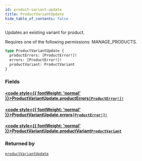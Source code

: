 ```yaml
---
id: product-variant-update
title: ProductVariantUpdate
hide_table_of_contents: false
---
```








Updates an existing variant for product. 

Requires one of the following permissions: MANAGE_PRODUCTS.

```graphql
type ProductVariantUpdate {
  productErrors: [ProductError!]!
  errors: [ProductError!]!
  productVariant: ProductVariant
}
```


### Fields

#### [<code style={{ fontWeight: 'normal' }}>ProductVariantUpdate.<b>productErrors</b></code>](#)<Bullet />[`[ProductError!]!`](../../../developer/api-reference/objects/product-error) <Badge class="secondary" text="non-null"/> <Badge class="secondary" text="object"/>
> 
> 

#### [<code style={{ fontWeight: 'normal' }}>ProductVariantUpdate.<b>errors</b></code>](#)<Bullet />[`[ProductError!]!`](../../../developer/api-reference/objects/product-error) <Badge class="secondary" text="non-null"/> <Badge class="secondary" text="object"/>
> 
> 

#### [<code style={{ fontWeight: 'normal' }}>ProductVariantUpdate.<b>productVariant</b></code>](#)<Bullet />[`ProductVariant`](../../../developer/api-reference/objects/product-variant) <Badge class="secondary" text="object"/>
> 
> 



### Returned by

[`productVariantUpdate`](../../../developer/api-reference/mutations/product-variant-update)  <Badge class="secondary" text="mutation"/>



